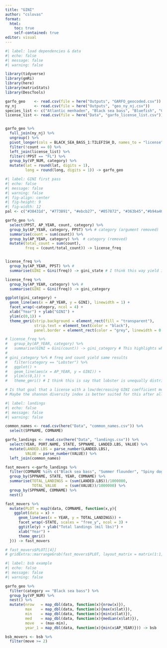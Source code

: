 ```yaml
---
title: "GINI"
author: "cslovas"
format: 
  html:
    toc: true
    self-contained: true
editor: visual
---
```


```r
#| label: load dependencies & data
#| echo: false
#| message: false
#| warning: false

library(tidyverse)
library(gmRi)
library(here)
library(matrixStats)
library(DescTools)

garfo_geo    <- read.csv(file = here("Outputs", "GARFO_geocoded.csv"))
ny_nj        <- read.csv(file = here("Outputs", "geo_ny_nj.csv"))
species_list <- c("Atlantic menhaden", "Black sea bass", "Bluefish", "Clearnose skate", "Horseshoe crab", "Longfin squid", "Rosette skate", "Scup", "Striped bass", "Summer flounder", "Tilefish", "Weakfish")
license_list <- read.csv(file = here("Data", "garfo_license_list.csv"))


garfo_geo %>%
  full_join(ny_nj) %>% 
  ungroup() %>%
  pivot_longer(cols = BLACK_SEA_BASS_1:TILEFISH_D, names_to = "license", values_to = "count") %>%
  filter(!count == 0) %>%
  left_join(license_list) %>%
  filter(!PPST == "FL") %>%
  group_by(VP_NUM, category) %>%
  mutate(lat = round(lat, digits = 1),
         long = round(long, digits = 1)) -> garfo_geo

```

```r
#| label: GINI first pass
#| echo: false
#| message: false
#| warning: false
#| fig-align: center
#| fig-height: 9
#| fig-width: 12
pal <- c("#38431d", "#773891", "#ebcb27", "#057872", "#363b45","#b94a40", "#004966","#ea4f12", "#00608a","#abb400", "#07a3b7")

garfo_geo %>% 
  select(PPST, AP_YEAR, count, category) %>% 
  group_by(AP_YEAR, category, PPST) %>% # category (argument removed)
  summarise(count = sum(count)) %>%
  group_by(AP_YEAR, category) %>%  # category (removed)
  mutate(total_count = sum(count),
         freq = (count/total_count)) -> license_freq


license_freq %>% 
  group_by(AP_YEAR, PPST) %>% #
  summarise(GINI = Gini(freq)) -> gini_state # I think this way yield inequality across license types, not states 

license_freq %>% 
  group_by(AP_YEAR, category) %>% #
  summarise(GINI = Gini(freq)) -> gini_category

ggplot(gini_category) +
  geom_line(aes(x = AP_YEAR, y = GINI), linewidth = 1) +
  facet_wrap(~category, ncol = 4) +
  xlab("Year") + ylab("GINI") +
  ylim(c(0,1)) +
  theme_gmri(strip.background = element_rect(fill = "transparent"),
             strip.text = element_text(color = "black"),
             panel.border = element_rect(color = "grey", linewidth = 0.5, linetype = 1))

# license_freq %>% 
#   group_by(AP_YEAR, category) %>% 
#   summarise(GINI = Gini(count)) -> gini_category # This highlights which licenses are distibuted unequally (?) but we don't know where 
# 
# gini_category %>% # freq and count yield same results 
#   filter(category == "Lobster") %>% 
#   ggplot() +
#   geom_line(aes(x = AP_YEAR, y = GINI)) +
#   ylim(c(0,1)) +
#   theme_gmri() # I think this is say that lobster is unequally distributed across the states (?) which would make sense 

# Is that goal that a license with a low/decreasing GINI coefficient move evenly distributed over time?
# Maybe the shannon diversity index is better suited for this after all.... 
```

```r
#| label: landings
#| echo: false
#| message: false
#| warning: false

common_names <- read.csv(here("Data", "common_names.csv")) %>% 
  select(SPPNAME, COMNAME)

garfo_landings <- read.csv(here("Data", "landings.csv")) %>% 
  select(YEAR, PORT.NAME, STATE, SPPNAME, LANDED.LBS, VALUE) %>% 
  mutate(LANDED.LBS = parse_number(LANDED.LBS),
         VALUE = parse_number(VALUE)) %>% 
  left_join(common_names)

fast_movers <-garfo_landings %>% 
  filter(COMNAME %in% c("Black sea bass", "Summer flounder", "Spiny dogfish", "Smooth dogfish", "Monkfish", "Scup")) %>%
  group_by(SPPNAME, STATE, YEAR, COMNAME) %>% 
  summarise(TOTAL_LANDINGS = (sum(LANDED.LBS))/1000000,
            TOTAL_VALUE    = (sum(VALUE))/1000000) %>% 
  group_by(SPPNAME, COMNAME) %>%
  nest()

fast_movers %>% 
  mutate(PLOT = map2(data, COMNAME, function(x,y){
    ggplot(data = x) +
      geom_line(aes(x = YEAR, y = TOTAL_LANDINGS)) +
      facet_wrap(~STATE, scales = "free_y", ncol = 3) +
      ggtitle(y) + ylab("Total landings (mil lbs)") +
      xlab("Year") +
      theme_gmri() 
  })) -> fast_movers 

# fast_movers$PLOT[[4]]
# gridExtra::marrangeGrob(fast_movers$PLOT, layout_matrix = matrix(1:1, ncol = 1, nrow = 1, byrow = TRUE), top = NULL) 

```

```r
#| label: bsb example
#| echo: false
#| message: false
#| warning: false

garfo_geo %>% 
  filter(category == "Black sea bass") %>% 
  group_by(VP_NUM) %>% 
  nest() %>% 
  mutate(nrow   = map_dbl(data, function(x){nrow(x)}),
         max    = map_dbl(data, function(x){max(x$lat)}),
         min    = map_dbl(data, function(x){min(x$lat)}),
         med    = map_dbl(data, function(x){median(x$lat)}),
         move   = (max-min),
         year_1 = map_dbl(data, function(x){min(x$AP_YEAR)})) -> bsb

bsb_movers <- bsb %>% 
  filter(move >= 2)
```
